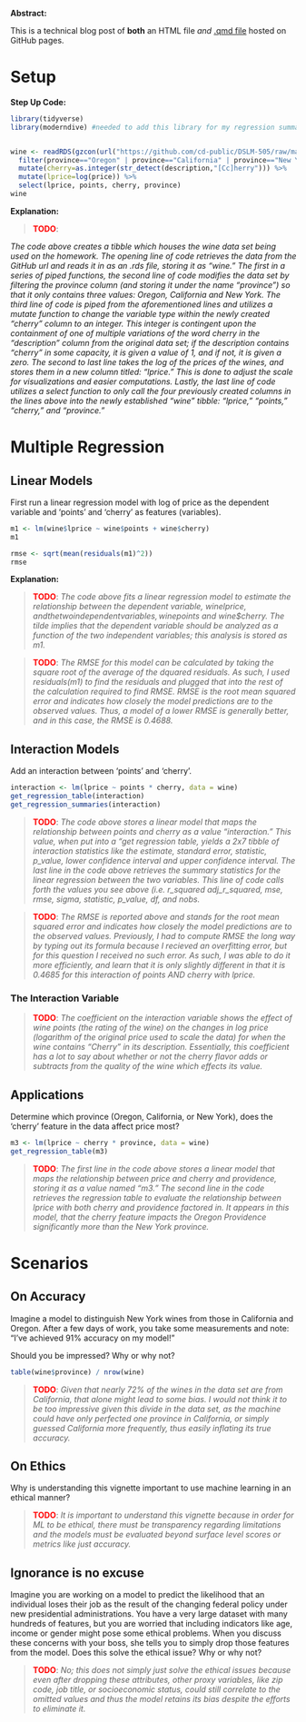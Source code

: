 **Abstract:**

This is a technical blog post of **both** an HTML file *and* [.qmd file](src/wine_of_pnw.qmd) hosted on GitHub pages.

# Setup

**Step Up Code:**
```{r}
library(tidyverse)
library(moderndive) #needed to add this library for my regression summaries code


wine <- readRDS(gzcon(url("https://github.com/cd-public/DSLM-505/raw/master/dat/wine.rds"))) %>%
  filter(province=="Oregon" | province=="California" | province=="New York") %>% 
  mutate(cherry=as.integer(str_detect(description,"[Cc]herry"))) %>% 
  mutate(lprice=log(price)) %>% 
  select(lprice, points, cherry, province)
wine
```
 
**Explanation:**

> <span style="color:red;font-weight:bold">TODO</span>: 

*The code above creates a tibble which houses the wine data set being used on the homework. The opening line of code retrieves the data from the GitHub url and reads it in as an .rds file, storing it as "wine." The first in a series of piped functions, the second line of code modifies the data set by filtering the province column (and storing it under the name "province") so that it only contains three values: Oregon, California and New York. The third line of code is piped from the aforementioned lines and utilizes a mutate function to change the variable type within the newly created "cherry" column to an integer. This integer is contingent upon the containment of one of multiple variations of the word cherry in the "description" column from the original data set; if the description contains "cherry" in some capacity, it is given a value of 1, and if not, it is given a zero. The second to last line takes the log of the prices of the wines, and stores them in a new column titled: "lprice." This is done to adjust the scale for visualizations and easier computations. Lastly, the last line of code utilizes a select function to only call the four previously created columns in the lines above into the newly established "wine" tibble: "lprice," "points," "cherry," and "province."*

# Multiple Regression

## Linear Models

First run a linear regression model with log of price as the dependent variable and 'points' and 'cherry' as features (variables).

```{r}
m1 <- lm(wine$lprice ~ wine$points + wine$cherry)
m1

rmse <- sqrt(mean(residuals(m1)^2))
rmse
```

**Explanation:**

> <span style="color:red;font-weight:bold">TODO</span>: *The code above fits a linear regression model to estimate the relationship between the dependent variable, wine$lprice, and the two independent variables, wine$points and wine$cherry. The tilde implies that the dependent variable should be analyzed as a function of the two independent variables; this analysis is stored as m1.*

> <span style="color:red;font-weight:bold">TODO</span>: *The RMSE for this model can be calculated by taking the square root of the average of the dquared residuals. As such, I used residuals(m1) to find the residuals and plugged that into the rest of the calculation required to find RMSE. RMSE is the root mean squared error and indicates how closely the model predictions are to the observed values. Thus, a model of a lower RMSE is generally better, and in this case, the RMSE is 0.4688.*

## Interaction Models

Add an interaction between 'points' and 'cherry'. 

```{r}
interaction <- lm(lprice ~ points * cherry, data = wine)
get_regression_table(interaction)
get_regression_summaries(interaction)
```

> <span style="color:red;font-weight:bold">TODO</span>: *The code above stores a linear model that maps the relationship between points and cherry as a value "interaction." This value, when put into a "get regression table, yields a 2x7 tibble of interaction statistics like the estimate, standard error, statistic, p_value, lower confidence interval and upper confidence interval. The last line in the code above retrieves the summary statistics for the linear regression between the two variables. This line of code calls forth the values you see above (i.e. r_squared adj_r_squared, mse, rmse, sigma, statistic, p_value, df, and nobs.*

> <span style="color:red;font-weight:bold">TODO</span>: *The RMSE is reported above and stands for the root mean squared error and indicates how closely the model predictions are to the observed values. Previously, I had to compute RMSE the long way by typing out its formula because I recieved an overfitting error, but for this question I received no such error. As such, I was able to do it more efficiently, and learn that it is only slightly different in that it is 0.4685 for this interaction of points AND cherry with lprice.*

### The Interaction Variable

> <span style="color:red;font-weight:bold">TODO</span>: *The coefficient on the interaction variable shows the effect of wine points (the rating of the wine) on the changes in log price (logarithm of the original price used to scale the data) for when the wine contains "Cherry" in its description. Essentially, this coefficient has a lot to say about whether or not the cherry flavor adds or subtracts from the quality of the wine which effects its value.*

## Applications

Determine which province (Oregon, California, or New York), does the 'cherry' feature in the data affect price most?

```{r}
m3 <- lm(lprice ~ cherry * province, data = wine)
get_regression_table(m3)
```

> <span style="color:red;font-weight:bold">TODO</span>: *The first line in the code above stores a linear model that maps the relationship between price and cherry and providence, storing it as a value named "m3." The second line in the code retrieves the regression table to evaluate the relationship between lprice with both cherry and providence factored in. It appears in this model, that the cherry feature impacts the Oregon Providence significantly more than the New York province.*

# Scenarios

## On Accuracy

Imagine a model to distinguish New York wines from those in California and Oregon. After a few days of work, you take some measurements and note: "I've achieved 91% accuracy on my model!" 

Should you be impressed? Why or why not?

```{r}
table(wine$province) / nrow(wine)
```

> <span style="color:red;font-weight:bold">TODO</span>: *Given that nearly 72% of the wines in the data set are from California, that alone might lead to some bias. I would not think it to be too impressive given this divide in the data set, as the machine could have only perfected one province in California, or simply guessed California more frequently, thus easily inflating its true accuracy.*

## On Ethics

Why is understanding this vignette important to use machine learning in an ethical manner?

> <span style="color:red;font-weight:bold">TODO</span>: *It is important to understand this vignette because in order for ML to be ethical, there must be transparency regarding limitations and the models must be evaluated beyond surface level scores or metrics like just accuracy.*

## Ignorance is no excuse
Imagine you are working on a model to predict the likelihood that an individual loses their job as the result of the changing federal policy under new presidential administrations. You have a very large dataset with many hundreds of features, but you are worried that including indicators like age, income or gender might pose some ethical problems. When you discuss these concerns with your boss, she tells you to simply drop those features from the model. Does this solve the ethical issue? Why or why not?

> <span style="color:red;font-weight:bold">TODO</span>: *No; this does not simply just solve the ethical issues because even after dropping these attributes, other proxy variables, like zip code, job title, or socioeconomic status, could still correlate to the omitted values and thus the model retains its bias despite the efforts to eliminate it.*
